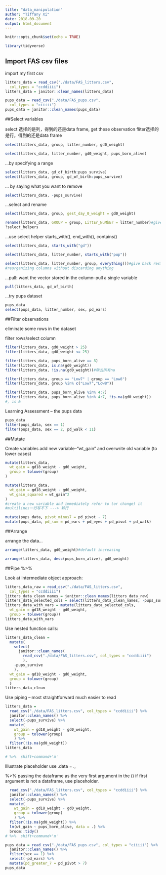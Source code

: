 ```yaml
---
title: "data_manipulation"
author: "Tiffany Xi"
date: 2018-09-20
output: html_document
---
```


```r
knitr::opts_chunk$set(echo = TRUE)

library(tidyverse)
```

## Import FAS csv files

import my first csv

```r
litters_data = read_csv("./data/FAS_litters.csv",
  col_types = "ccddiiii")
litters_data = janitor::clean_names(litters_data)

pups_data = read_csv("./data/FAS_pups.csv",
  col_types = "ciiiii")
pups_data = janitor::clean_names(pups_data)

```

##Select variables

select 选择的是列，得到的还是data frame, get these observation
fliter选择的是行，得到的还是data frame

```r
select(litters_data, group, litter_number, gd0_weight)

select(litters_data, litter_number, gd0_weight, pups_born_alive)

```

...by specifying a range

```r
select(litters_data, gd_of_birth:pups_survive)
select(litters_data, group, gd_of_birth:pups_survive)
```

... by saying what you want to remove

```r
select(litters_data, -pups_survive)
```

...select and rename
```r
select(litters_data, group, gest_day_0_weight = gd0_weight)

rename(litters_data, GROUP = group, LiTtEr_NuMbEr = litter_number)#give back full dataset
?select_helpers
```

...use select helper
starts_with(), end_with(), contains()
```r
select(litters_data, starts_with("gd"))

select(litters_data, litter_number, starts_with("pup"))

select(litters_data, litter_number, group, everything())#give back rest of everything
#reorganizing columns without discarding anything
```

...pull: want the vector stored in the column--pull a single variable

```r
pull(litters_data, gd_of_birth)
```

...try pups dataset

```r
pups_data
select(pups_data, litter_number, sex, pd_ears)
```

##Filter observations

eliminate some rows in the dataset

filter rows/select column

```r
filter(litters_data, gd0_weight > 25)
filter(litters_data, gd0_weight <= 25)

filter(litters_data, pups_born_alive == 8)
filter(litters_data, is.na(gd0_weight))
filter(litters_data, !is.na(gd0_weight))#除去所有na

filter(litters_data, group == "Low7" | group == "Low8")
filter(litters_data, group %in% c("Low7","Low8"))

filter(litters_data, pups_born_alive %in% 4:7)
filter(litters_data, pups_born_alive %in% 4:7, !is.na(gd0_weight))
#, is &
```

Learning Assessment -- the pups data

```r
pups_data
filter(pups_data, sex == 1)
filter(pups_data, sex == 2, pd_walk < 11)
```

##Mutate

Create variables
add new variable--"wt_gain" and overwrite old variable (to lower cases)

```r
mutate(litters_data,
  wt_gain = gd18_weight - gd0_weight,
  group = tolower(group)
)

mutate(litters_data,
  wt_gain = gd18_weight - gd0_weight,
  wt_gain_squared = wt_gain^2
)
#create a new variable and immediately refer to (or change) it
#multilines一行写不下 ---> 转行
```

```r
mutate(pups_data, pivot_minus7 = pd_pivot - 7)
mutate(pups_data, pd_sum = pd_ears + pd_eyes + pd_pivot + pd_walk)

```


##Arrange

arrange the data...

```r
arrange(litters_data, gd0_weight)#default increasing

arrange(litters_data, desc(pups_born_alive), gd0_weight)
```

##Pipe %>%

Look at intermediate object approach:
```r
litters_data_raw = read_csv("./data/FAS_litters.csv",
  col_types = "ccddiiii")
litters_data_clean_names = janitor::clean_names(litters_data_raw)
litters_data_selected_cols = select(litters_data_clean_names, -pups_survive)
litters_data_with_vars = mutate(litters_data_selected_cols, 
  wt_gain = gd18_weight - gd0_weight,
  group = tolower(group))
litters_data_with_vars
```

Use nested function calls:

```r
litters_data_clean = 
  mutate(
    select(
      janitor::clean_names(
        read_csv("./data/FAS_litters.csv", col_types = "ccddiiii")
        ), 
    -pups_survive
    ),
  wt_gain = gd18_weight - gd0_weight,
  group = tolower(group)
  )
litters_data_clean
```

Use piping -- most straightforward
much easier to read

```r
litters_data = 
  read_csv("./data/FAS_litters.csv", col_types = "ccddiiii") %>%
  janitor::clean_names() %>%
  select(-pups_survive) %>%
  mutate(
    wt_gain = gd18_weight - gd0_weight,
    group = tolower(group)
    ) %>% 
  filter(!is.na(gd0_weight))
litters_data

# %>%  shift+command+'m'

```

Illustrate placeholder use
.data = ., 

%>% passing the dataframe as the very first argument in the ()
if first argument is not a dataframe, use placeholder.

```r

  read_csv("./data/FAS_litters.csv", col_types = "ccddiiii") %>%
  janitor::clean_names() %>%
  select(-pups_survive) %>%
  mutate(
    wt_gain = gd18_weight - gd0_weight,
    group = tolower(group)
    ) %>% 
  filter(!is.na(gd0_weight)) %>% 
  lm(wt_gain ~ pups_born_alive, data = .) %>%
  broom::tidy()
# %>%  shift+command+'m'

```

```r
pups_data = read_csv("./data/FAS_pups.csv", col_types = "ciiiii") %>% 
  janitor::clean_names() %>% 
  filter(sex == 1) %>% 
  select(-pd_ears) %>% 
  mutate(pd_greater_7 = pd_pivot > 7)
pups_data
```


